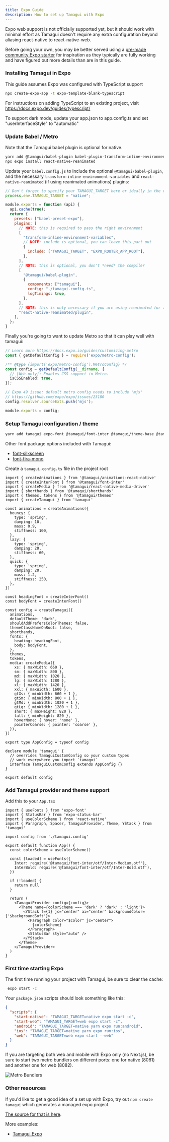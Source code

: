 ```yaml
---
title: Expo Guide
description: How to set up Tamagui with Expo
---
```


<Notice>
  Expo web support is not officially supported yet, but it should work with minimal effort
  as Tamagui doesn't require any extra configuration beyond aliasing react-native to
  react-native-web.
</Notice>

Before going your own, you may be better served using a [pre-made community Expo starter](/community) for inspiration as they typically are fully working and have figured out more details than are in this guide.

### Installing Tamagui in Expo

This guide assumes Expo was configured with TypeScript support

```bash
npx create-expo-app -t expo-template-blank-typescript
```

For instructions on adding TypeScript to an existing project, visit https://docs.expo.dev/guides/typescript/

To support dark mode, update your app.json to app.config.ts and set "userInterfaceStyle" to "automatic"

### Update Babel / Metro

Note that the Tamagui babel plugin is optional for native.

```bash
yarn add @tamagui/babel-plugin babel-plugin-transform-inline-environment-variables
npx expo install react-native-reanimated
```

Update your `babel.config.js` to include the optional `@tamagui/babel-plugin`, and the necessary `transform-inline-environment-variables` and `react-native-reanimated` (if using reanimated animations) plugins:

```js
// Don't forget to specify your TAMAGUI_TARGET here or ideally in the command to run / .env files
process.env.TAMAGUI_TARGET = "native";

module.exports = function (api) {
  api.cache(true);
  return {
    presets: ["babel-preset-expo"],
    plugins: [
      // NOTE: this is required to pass the right environment
      [
        "transform-inline-environment-variables",
        // NOTE: include is optional, you can leave this part out
        {
          include: ["TAMAGUI_TARGET", "EXPO_ROUTER_APP_ROOT"],
        },
      ],
      // NOTE: this is optional, you don't *need* the compiler
      [
        "@tamagui/babel-plugin",
        {
          components: ["tamagui"],
          config: "./tamagui.config.ts",
          logTimings: true,
        },
      ],
      // NOTE: this is only necessary if you are using reanimated for animations
      "react-native-reanimated/plugin",
    ],
  };
}

```

Finally you're going to want to update Metro so that it can play well with tamagui:

```ts
// Learn more https://docs.expo.io/guides/customizing-metro
const { getDefaultConfig } = require('expo/metro-config');

/** @type {import('expo/metro-config').MetroConfig} */
const config = getDefaultConfig(__dirname, {
  // [Web-only]: Enables CSS support in Metro.
  isCSSEnabled: true,
});

// Expo 49 issue: default metro config needs to include "mjs"
// https://github.com/expo/expo/issues/23180
config.resolver.sourceExts.push('mjs');

module.exports = config;
```

### Setup Tamagui configuration / theme

```bash
yarn add tamagui expo-font @tamagui/font-inter @tamagui/theme-base @tamagui/animations-react-native @tamagui/config react-native-web react-dom
```

Other font package options included with Tamagui:

- [font-silkscreen](https://github.com/tamagui/tamagui/tree/master/packages/font-silkscreen)
- [font-fira-mono](https://github.com/tamagui/tamagui/tree/master/packages/font-fira-mono)

Create a `tamagui.config.ts` file in the project root

```tsx
import { createAnimations } from '@tamagui/animations-react-native'
import { createInterFont } from '@tamagui/font-inter'
import { createMedia } from '@tamagui/react-native-media-driver'
import { shorthands } from '@tamagui/shorthands'
import { themes, tokens } from '@tamagui/themes'
import { createTamagui } from 'tamagui'

const animations = createAnimations({
  bouncy: {
    type: 'spring',
    damping: 10,
    mass: 0.9,
    stiffness: 100,
  },
  lazy: {
    type: 'spring',
    damping: 20,
    stiffness: 60,
  },
  quick: {
    type: 'spring',
    damping: 20,
    mass: 1.2,
    stiffness: 250,
  },
})

const headingFont = createInterFont()
const bodyFont = createInterFont()

const config = createTamagui({
  animations,
  defaultTheme: 'dark',
  shouldAddPrefersColorThemes: false,
  themeClassNameOnRoot: false,
  shorthands,
  fonts: {
    heading: headingFont,
    body: bodyFont,
  },
  themes,
  tokens,
  media: createMedia({
    xs: { maxWidth: 660 },
    sm: { maxWidth: 800 },
    md: { maxWidth: 1020 },
    lg: { maxWidth: 1280 },
    xl: { maxWidth: 1420 },
    xxl: { maxWidth: 1600 },
    gtXs: { minWidth: 660 + 1 },
    gtSm: { minWidth: 800 + 1 },
    gtMd: { minWidth: 1020 + 1 },
    gtLg: { minWidth: 1280 + 1 },
    short: { maxHeight: 820 },
    tall: { minHeight: 820 },
    hoverNone: { hover: 'none' },
    pointerCoarse: { pointer: 'coarse' },
  }),
})

export type AppConfig = typeof config

declare module 'tamagui' {
  // overrides TamaguiCustomConfig so your custom types
  // work everywhere you import `tamagui`
  interface TamaguiCustomConfig extends AppConfig {}
}

export default config
```

### Add Tamagui provider and theme support

Add this to your `App.tsx`

```tsx
import { useFonts } from 'expo-font'
import { StatusBar } from 'expo-status-bar'
import { useColorScheme } from 'react-native'
import { Paragraph, Spacer, TamaguiProvider, Theme, YStack } from 'tamagui'

import config from './tamagui.config'

export default function App() {
  const colorScheme = useColorScheme()

  const [loaded] = useFonts({
    Inter: require('@tamagui/font-inter/otf/Inter-Medium.otf'),
    InterBold: require('@tamagui/font-inter/otf/Inter-Bold.otf'),
  })

  if (!loaded) {
    return null
  }

  return (
    <TamaguiProvider config={config}>
      <Theme name={colorScheme === 'dark' ? 'dark' : 'light'}>
        <YStack f={1} jc="center" ai="center" backgroundColor={'$backgroundSoft'}>
          <Paragraph color="$color" jc="center">
            {colorScheme}
          </Paragraph>
          <StatusBar style="auto" />
        </YStack>
      </Theme>
    </TamaguiProvider>
  )
}
```

### First time starting Expo

The first time running your project with Tamagui, be sure to clear the cache:

```bash
 expo start -c
```

Your `package.json` scripts should look something like this:

```json
{
  "scripts": {
    "start-native": "TAMAGUI_TARGET=native expo start -c",
    "start-web": "TAMAGUI_TARGET=web expo start -c",
    "android": "TAMAGUI_TARGET=native yarn expo run:android",
    "ios": "TAMAGUI_TARGET=native yarn expo run:ios",
    "web": "TAMAGUI_TARGET=web expo start --web"
  }
}
```

If you are targeting both web and mobile with Expo only (no Next.js), be sure to start two metro bundlers on different ports: one for native (8081) and another one for web (8082).

<Image
  title="Metro Bundlers"
  src="/metro-bundler-ports.png"
  size="hero"
  height={210}
  width={570}
  resizeMode="contain"
/>

### Other resources

If you'd like to get a good idea of a set up with Expo, try out `npm create tamagui` which generates a managed expo project.

[The source for that is here](https://github.com/tamagui/tamagui/tree/master/starters/next-expo-solito).

More examples:

- [Tamagui Expo](https://github.com/ivopr/tamagui-expo)
